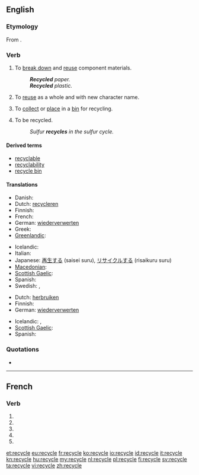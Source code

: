 {{also|recyclé}}
==English==

===Etymology===
From {{prefix|re|cycle}}.

===Verb===
{{wikipedia|Recycling}}
{{en-verb|recycl|es}}

# {{transitive}} To [[break down]] and [[reuse]] component materials.
#: '''''Recycled''' paper.''
#: '''''Recycled''' plastic.''
# {{transitive}} To [[reuse]] as a whole and with new character name.
# {{transitive}} To [[collect]] or [[place]] in a [[bin]] for recycling.
# {{intransitive|ergative}} To be recycled.
#: ''Sulfur '''recycles''' in the sulfur cycle.''

====Derived terms====
* [[recyclable]]
* [[recyclability]]
* [[recycle bin]]

====Translations====
{{trans-top|to break down and reuse component materials}}
* Danish: {{t|da|genanvende}}
* Dutch: [[recycleren]]
* Finnish: {{t-|fi|kierrättää}}
* French: {{t+|fr|recycler}}
* German: [[wiederverwerten]]
* Greek: {{t+|el|ανακυκλώνω}}
* [[Greenlandic]]: {{t|kl|atoqqippaa}}
{{trans-mid}}
* Icelandic: {{t|is|endurvinna}}
* Italian: {{t+|it|riciclare}}
* Japanese: [[再生する]] (saisei suru), [[リサイクルする]] (risaikuru suru)
* [[Macedonian]]: {{t|mk|рециклира|tr=reciklíra}}
* [[Scottish Gaelic]]: {{t-|gd|ath-chuairtich|xs=Scottish Gaelic}}
* Spanish: {{t-|es|reciclar}}
* Swedish: {{t+|sv|återvinna}}, {{t+|sv|återanvända}}
{{trans-bottom}}

{{trans-top|to reuse as a whole with new character name}}
* Dutch: [[herbruiken]]
* Finnish: {{t-|fi|kierrättää}}
* German: [[wiederverwerten]]
{{trans-mid}}
* Icelandic: {{t|is|endurnota}}, {{t|is|endurnýta}}
* [[Scottish Gaelic]]: {{t-|gd|ath-chuairtich|xs=Scottish Gaelic}}
* Spanish: {{t+|es|reusar}}
{{trans-bottom}}

===Quotations===
* {{seeCites}}

----

==French==

===Verb===
{{fr-verb-form}}

# {{conjugation of|recycler||1|s|pres|ind|lang=fr}}
# {{conjugation of|recycler||3|s|pres|ind|lang=fr}}
# {{conjugation of|recycler||1|s|pres|sub|lang=fr}}
# {{conjugation of|recycler||1|s|pres|sub|lang=fr}}
# {{conjugation of|recycler||2|s|imp|lang=fr}}

[[et:recycle]]
[[eu:recycle]]
[[fr:recycle]]
[[ko:recycle]]
[[io:recycle]]
[[id:recycle]]
[[it:recycle]]
[[kn:recycle]]
[[hu:recycle]]
[[my:recycle]]
[[nl:recycle]]
[[pl:recycle]]
[[fi:recycle]]
[[sv:recycle]]
[[ta:recycle]]
[[vi:recycle]]
[[zh:recycle]]